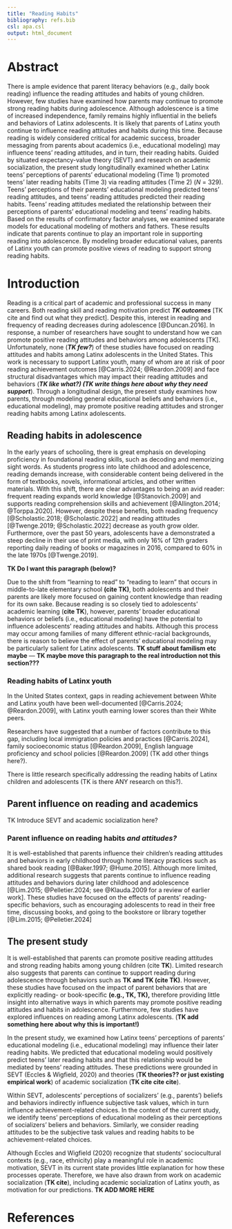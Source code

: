 ```yaml
---
title: "Reading Habits"
bibliography: refs.bib
csl: apa.csl
output: html_document
---
```

# Abstract
There is ample evidence that parent literacy behaviors (e.g., daily book reading) influence the reading attitudes and habits of young children. However, few studies have examined how parents may continue to promote strong reading habits during adolescence. Although adolescence is a time of increased independence, family remains highly influential in the beliefs and behaviors of Latinx adolescents. It is likely that parents of Latinx youth continue to influence reading attitudes and habits during this time. Because reading is widely considered critical for academic success, broader messaging from parents about academics (i.e., educational modeling) may influence teens' reading attitudes, and in turn, their reading habits. Guided by situated expectancy-value theory (SEVT) and research on academic socialization, the present study longitudinally examined whether Latinx teens' perceptions of parents' educational modeling (Time 1) promoted teens' later reading habits (Time 3) via reading attitudes (Time 2) (*N* = 329). Teens' perceptions of their parents' educational modeling predicted teens' reading attitudes, and teens' reading attitudes predicted their reading habits. Teens' reading attitudes mediated the relationship between their perceptions of parents' educational modeling and teens' reading habits. Based on the results of confirmatory factor analyses, we examined separate models for educational modeling of mothers and fathers. These results indicate that parents continue to play an important role in supporting reading into adolescence. By modeling broader educational values, parents of Latinx youth can promote positive views of reading to support strong reading habits. 

# Introduction
Reading is a critical part of academic and professional success in many careers. Both reading skill and reading motivation predict ***TK outcomes*** [TK cite and find out what they predict]. Despite this, interest in reading and frequency of reading decreases during adolescence [@Duncan.2016]. In response, a number of researchers have sought to understand how we can promote positive reading attitudes and behaviors among adolescents [TK]. Unfortunately, none (***TK few?***) of these studies have focused on reading attitudes and habits among Latinx adolescents in the United States. This work is necessary to support Latinx youth, many of whom are at risk of poor reading achievement outcomes [@Carris.2024; @Reardon.2009] and face structural disadvantages which may impact their reading attitudes and behaviors (***TK like what?) (TK write things here about why they need support***). Through a longitudinal design, the present study examines how parents, through modeling general educational beliefs and behaviors (i.e., educational modeling), may promote positive reading attitudes and stronger reading habits among Latinx adolescents. 

## Reading habits in adolescence
In the early years of schooling, there is great emphasis on developing proficiency in foundational reading skills, such as decoding and memorizing sight words. As students progress into late childhood and adolescence, reading demands increase, with considerable content being delivered in the form of textbooks, novels, informational articles, and other written materials. With this shift, there are clear advantages to being an avid reader: frequent reading expands world knowledge [@Stanovich.2009] and supports reading comprehension skills and achievement [@Allington.2014; @Torppa.2020]. However, despite these benefits, both reading frequency [@Scholastic.2018; @Scholastic.2022] and reading attitudes [@Twenge.2019; @Scholastic.2022] decrease as youth grow older. Furthermore, over the past 50 years, adolescents have a demonstrated a steep decline in their use of print media, with only 16% of 12th graders reporting daily reading of books or magazines in 2016, compared to 60% in the late 1970s [@Twenge.2019].

**TK Do I want this paragraph (below)?**

Due to the shift from "learning to read" to "reading to learn" that occurs in middle-to-late elementary school **(cite TK)**, both adolescents and their parents are likely more focused on gaining content knowledge than reading for its own sake. Because reading is so closely tied to adolescents' academic learning (**cite TK**), however, parents' broader educational behaviors or beliefs (i.e., educational modeling) have the potential to influence adolescents' reading attitudes and habits. Although this process may occur among families of many different ethnic-racial backgrounds, there is reason to believe the effect of parents' educational modeling may be particularly salient for Latinx adolescents. **TK stuff about familism etc maybe** --- **TK maybe move this paragraph to the real introduction not this section???**

### Reading habits of Latinx youth
In the United States context, gaps in reading achievement between White and Latinx youth have been well-documented [@Carris.2024; @Reardon.2009], with Latinx youth earning lower scores than their White peers. 

Researchers have suggested that a number of factors contribute to this gap, including local immigration policies and practices [@Carris.2024], family socioeconomic status [@Reardon.2009], English language proficiency and school policies [@Reardon.2009] (TK add other things here?).

There is little research specifically addressing the reading habits of Latinx children and adolescents (TK is there ANY research on this?). 

## Parent influence on reading and academics
TK Introduce SEVT and academic socialization here?

### Parent influence on reading habits *and attitudes?*
It is well-established that parents influence their children's reading attitudes and behaviors in early childhood through home literacy practices such as shared book reading [@Baker.1997; @Hume.2015]. Although more limited, additional research suggests that parents continue to influence reading attitudes and behaviors during later childhood and adolescence [@Lim.2015; @Pelletier.2024; see @Klauda.2009 for a review of earlier work]. These studies have focused on the effects of parents' reading-specific behaviors, such as encouraging adolescents to read in their free time, discussing books, and going to the bookstore or library together [@Lim.2015; @Pelletier.2024]

## The present study
It is well-established that parents can promote positive reading attitudes and strong reading habits among young children (cite **TK**). Limited research also suggests that parents can continue to support reading during adolescence through behaviors such as **TK and TK (cite TK)**. However, these studies have focused on the impact of parent behaviors that are explicitly reading- or book-specific **(e.g., TK, TK),** therefore providing little insight into alternative ways in which parents may promote positive reading attitudes and habits in adolescence. Furthermore, few studies have explored influences on reading among Latinx adolescents. (**TK add something here about why this is important!)**

In the present study, we examined how Latinx teens' perceptions of parents' educational modeling (i.e., educational modeling) may influence their later reading habits. We predicted that educational modeling would positively predict teens' later reading habits and that this relationship would be mediated by teens' reading attitudes. These predictions were grounded in SEVT (Eccles & Wigfield, 2020) and theories (**TK theories?? or just existing empirical work**) of academic socialization (**TK cite cite cite**). 

Within SEVT, adolescents' perceptions of socializers' (e.g., parents') beliefs and behaviors indirectly influence subjective task values, which in turn influence achievement-related choices. In the context of the current study, we identify teens' perceptions of educational modeling as their perceptions of socializers' beliers and behaviors. Similarly, we consider reading attitudes to be the subjective task values and reading habits to be achievement-related choices. 

Although Eccles and Wigfield (2020) recognize that students' sociocultural contexts (e.g., race, ethnicity) play a meaningful role in academic motivation, SEVT in its current state provides little explanation for how these processes operate. Therefore, we have also drawn from work on academic socialization (**TK cite**), including academic socialization of Latinx youth, as motivation for our predictions. **TK ADD MORE HERE**

# References
